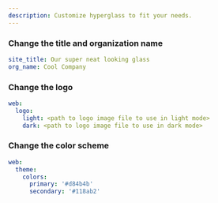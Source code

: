 ```yaml
---
description: Customize hyperglass to fit your needs.
---
```


### Change the title and organization name

```yaml filename="config.yaml"
site_title: Our super neat looking glass
org_name: Cool Company
```

### Change the logo

```yaml filename="config.yaml"
web:
  logo:
    light: <path to logo image file to use in light mode>
    dark: <path to logo image file to use in dark mode>
```

### Change the color scheme

```yaml filename="config.yaml"
web:
  theme:
    colors:
      primary: '#d84b4b'
      secondary: '#118ab2'
```
